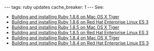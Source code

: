 ---
tags: ruby updates
cache_breaker: 1
---
See:

* [[Building and installing Ruby 1.8.6 on Mac OS X Tiger]]
* [[Building and installing Ruby 1.8.6 on Red Hat Enterprise Linux ES 3]]
* [[Building and installing Ruby 1.8.5 on Mac OS X Tiger]]
* [[Building and installing Ruby 1.8.5 on Red Hat Enterprise Linux ES 3]]
* [[Building and installing Ruby 1.8.4 on Mac OS X Tiger]]
* [[Building and installing Ruby 1.8.4 on Red Hat Enterprise Linux ES 3]]

